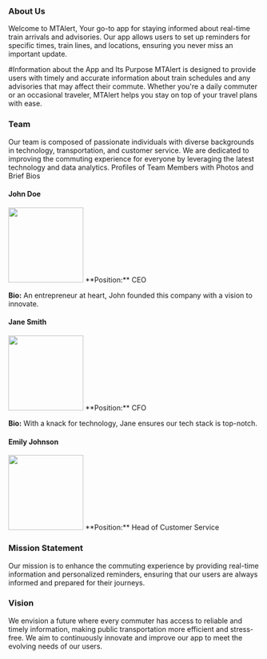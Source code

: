 <h3>About Us</h3>

Welcome to MTAlert, 
Your go-to app for staying informed about real-time train arrivals and advisories. 
Our app allows users to set up reminders for specific times, train lines, and locations, ensuring you never miss an important update.

#Information about the App and Its Purpose
MTAlert is designed to provide users with timely and accurate information about train schedules and any advisories that may affect their commute. Whether you're a daily commuter or an occasional traveler, MTAlert helps you stay on top of your travel plans with ease.


<h3>Team</h3>
Our team is composed of passionate individuals with diverse backgrounds in technology, transportation, and customer service. We are dedicated to improving the commuting experience for everyone by leveraging the latest technology and data analytics.
Profiles of Team Members with Photos and Brief Bios

#### John Doe
<img src="https://c.stocksy.com/a/i8J500/z9/1265216.jpg" height='150px'  />
**Position:** CEO

**Bio:** An entrepreneur at heart, John founded this company with a vision to innovate.


#### Jane Smith
<img src="https://fronty.com/static/img/templates_for_convertor/template_3/person-2.jpeg" height='150px'  />
**Position:** CFO

**Bio:** With a knack for technology, Jane ensures our tech stack is top-notch.

#### Emily Johnson
<img src="https://stoneridgesoftware.com/wp-content/uploads/2022/10/Emily-Johnson-Profile.jpg" height='150px'  />
**Position:** Head of Customer Service 


<h3> Mission Statement </h3>
Our mission is to enhance the commuting experience by providing real-time information and personalized reminders, ensuring that our users are always informed and prepared for their journeys.

<h3>Vision</h3>
We envision a future where every commuter has access to reliable and timely information, making public transportation more efficient and stress-free. We aim to continuously innovate and improve our app to meet the evolving needs of our users.

